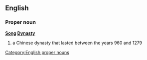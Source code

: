 ==English==
===Proper noun===
'''[[Song]] [[Dynasty]]'''
#a Chinese dynasty that lasted between the years 960 and 1279

[[Category:English proper nouns]]
